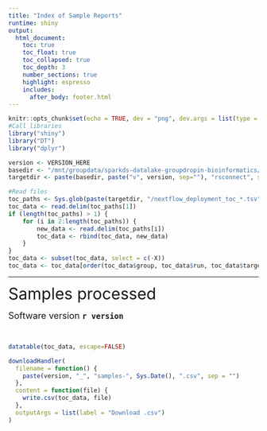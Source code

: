 ```yaml
---
title: "Index of Sample Reports"
runtime: shiny
output:
  html_document:
    toc: true
    toc_float: true
    toc_collapsed: true
    toc_depth: 3
    number_sections: true
    highlight: espresso
    includes:
      after_body: footer.html
---
```


```r
knitr::opts_chunk$set(echo = TRUE, dev = "png", dev.args = list(type = "cairo-png"))
#Call libraries
library("shiny")
library("DT")
library("dplyr")

version <- VERSION_HERE
basedir <- "/mnt/groupdata/sparkds-datalake-groupdropin-bioinformatics/nf_pacbio"
targetdir <- paste(basedir, paste("v", version, sep=""), "rsconnect", sep="/")

#Read files
toc_paths <- Sys.glob(paste(targetdir, "/nextflow_deployment_toc_*.tsv", sep=""))
toc_data <- read.delim(toc_paths[1])
if (length(toc_paths) > 1) {
    for (i in 2:length(toc_paths)) {
        new_data <- read.delim(toc_paths[i])
        toc_data <- rbind(toc_data, new_data)
    }
}
toc_data <- subset(toc_data, select = c(-X))
toc_data <- toc_data[order(toc_data$group, toc_data$run, toc_data$target),]
```

***

<font size="6"> Samples processed </font>    

<font size="4"> Software version **`r version`** </font>

&nbsp;
&nbsp;
&nbsp;
&nbsp;
&nbsp;

```r
datatable(toc_data, escape=FALSE)

downloadHandler(
  filename = function() {
    paste(version, "_", "samples-", Sys.Date(), ".csv", sep = "")
  },
  content = function(file) {
    write.csv(toc_data, file)
  },
  outputArgs = list(label = "Download .csv")
)
```
